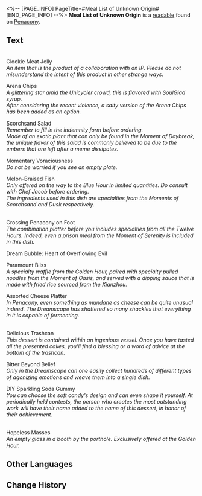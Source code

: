 <%-- [PAGE_INFO]
PageTitle=#Meal List of Unknown Origin#
[END_PAGE_INFO] --%>
{{Readable Infobox
|id           = 370
|partIds      = 190665
|title        = 
|image        = Item Penacony Readable 2.png
|world        = Penacony
|parts        = 1
|author       = <!--to be added-->
|description  = A checklist of daily meals for passengers aboard the Radiant Feldspar. Except for its tone, the content is written quite unprofessionally.
|part1        = Meal List of Unknown Origin
|source1      = {{cx|Source missing}}
|characters   = 
|factions     = 
}}
'''Meal List of Unknown Origin''' is a [[readable]] found on [[Penacony]].
<!--
==Location==
{{Map Embed|<map name>|<marker id>}}
-->
==Text==
{{Size|28|Appetizers:}}<br />Clockie Meat Jelly<br />''An item that is the product of a collaboration with an IP. Please do not misunderstand the intent of this product in other strange ways.''

Arena Chips<br />''A glittering star amid the Unicycler crowd, this is flavored with SoulGlad syrup.''<br />''After considering the recent violence, a salty version of the Arena Chips has been added as an option.''

Scorchsand Salad<br />''Remember to fill in the indemnity form before ordering.''<br />''Made of an exotic plant that can only be found in the Moment of Daybreak, the unique flavor of this salad is commonly believed to be due to the embers that are left after a meme dissipates.''

Momentary Voraciousness<br />''Do not be worried if you see an empty plate.''<br />{{Color|fire|nobold=1|It's guaranteed to stimulate your appetite.}}

Melon-Braised Fish<br />''Only offered on the way to the Blue Hour in limited quantities. Do consult with Chef Jacob before ordering.''<br />''The ingredients used in this dish are specialties from the Moments of Scorchsand and Dusk respectively.''

{{Size|28|Main Course:}}<br />Crossing Penacony on Foot<br />''The combination platter before you includes specialties from all the Twelve Hours. Indeed, even a prison meal from the Moment of Serenity is included in this dish.''

Dream Bubble: Heart of Overflowing Evil<br />{{Color|fire|nobold=1|Vices can be so tempting that they are able to surpass idle satiety any day. Please enjoy.}}

Paramount Bliss<br />''A specialty waffle from the Golden Hour, paired with specialty pulled noodles from the Moment of Oasis, and served with a dipping sauce that is made with fried rice sourced from the Xianzhou.''<br />{{Color|fire|nobold=1|Guaranteed bliss!}}

Assorted Cheese Platter<br />''In Penacony, even something as mundane as cheese can be quite unusual indeed. The Dreamscape has shattered so many shackles that everything in it is capable of fermenting.''

{{Size|28|Desserts:}}<br />Delicious Trashcan<br />''This dessert is contained within an ingenious vessel. Once you have tasted all the presented cakes, you'll find a blessing or a word of advice at the bottom of the trashcan.''<br />{{Color|fire|nobold=1|Example: "You might want to eat less."}}

Bitter Beyond Belief<br />''Only in the Dreamscape can one easily collect hundreds of different types of agonizing emotions and weave them into a single dish.''<br />{{Color|fire|nobold=1|After tasting this dessert, the feeling of having escaped by the skin of your teeth will naturally cause you to experience a sweetness that is truly extraordinary.}}

DIY Sparkling Soda Gummy<br />''You can choose the soft candy's design and can even shape it yourself. At periodically held contests, the person who creates the most outstanding work will have their name added to the name of this dessert, in honor of their achievement.''

{{Size|28|Beverage:}}<br />Hopeless Masses<br />''An empty glass in a booth by the porthole. Exclusively offered at the Golden Hour.''<br />{{Color|fire|nobold=1|Even the most distinguished guest can only taste this beverage when they are overlooking the Golden Hour. Please stand by the porthole and savor the "hopelessness" of the people mired in such a place. The exquisiteness of this beverage comes from the fact that the drinker isn't stuck in the same situation as the people whom they are observing.}}

<!--
==Trivia==
* 
-->
==Other Languages==
{{Other Languages
|en   = Meal List of Unknown Origin
|zhs  = 来历不明的餐品清单
|zht  = 來歷不明的餐點清單
|ja   = 出所不明の食事リスト
|ko   = 출처 불명의 식사 리스트
|es   = Lista de comidas de origen desconocido
|fr   = Liste de plats d'origine inconnue
|ru   = Список блюд сомнительного происхождения
|th   = รายการมื้ออาหารไม่ทราบที่มา
|vi   = Danh Sách Món Ăn Không Rõ Nguồn Gốc
|de   = Gerichteliste unbekannten Ursprungs
|id   = Daftar Makanan yang Tidak Jelas Asal-Usulnya
|pt   = Lista de Refeições de Origem Desconhecida
}}

==Change History==
{{Change History|2.3}}